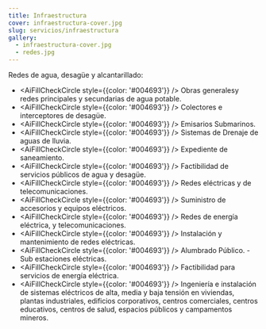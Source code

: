 ```yaml
---
title: Infraestructura
cover: infraestructura-cover.jpg
slug: servicios/infraestructura
gallery:
  - infraestructura-cover.jpg
  - redes.jpg
---
```



Redes de agua, desagüe y alcantarillado:

- <AiFillCheckCircle style={{color: '#004693'}} /> Obras generalesy redes principales y secundarias de agua potable.
- <AiFillCheckCircle style={{color: '#004693'}} /> Colectores e interceptores de desagüe.
- <AiFillCheckCircle style={{color: '#004693'}} /> Emisarios Submarinos.
- <AiFillCheckCircle style={{color: '#004693'}} /> Sistemas de Drenaje de aguas de lluvia.
- <AiFillCheckCircle style={{color: '#004693'}} /> Expediente de saneamiento.
- <AiFillCheckCircle style={{color: '#004693'}} /> Factibilidad de servicios públicos de agua y desagüe.
- <AiFillCheckCircle style={{color: '#004693'}} /> Redes eléctricas y de telecomunicaciones.
- <AiFillCheckCircle style={{color: '#004693'}} /> Suministro de accesorios y equipos eléctricos.
- <AiFillCheckCircle style={{color: '#004693'}} /> Redes de energía eléctrica, y telecomunicaciones.
- <AiFillCheckCircle style={{color: '#004693'}} /> Instalación y mantenimiento de redes eléctricas.
- <AiFillCheckCircle style={{color: '#004693'}} /> Alumbrado Público. - Sub estaciones eléctricas.
- <AiFillCheckCircle style={{color: '#004693'}} /> Factibilidad para servicios de energía eléctrica.
- <AiFillCheckCircle style={{color: '#004693'}} /> Ingeniería e instalación de sistemas eléctricos de alta, media y baja tensión en viviendas, plantas industriales, edificios corporativos, centros comerciales, centros educativos, centros de salud, espacios públicos y campamentos mineros.
